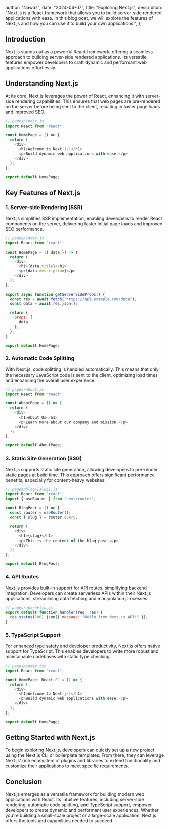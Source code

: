   author: "Nawaz",
  date: "2024-04-07",
  title: "Exploring Next.js",
  description:
    "Next.js is a React framework that allows you to build server-side rendered applications with ease. In this blog post, we will explore the features of Next.js and how you can use it to build your own applications.",
};



## Introduction

Next.js stands out as a powerful React framework, offering a seamless approach to building server-side rendered applications. Its versatile features empower developers to craft dynamic and performant web applications effortlessly.

## Understanding Next.js

At its core, Next.js leverages the power of React, enhancing it with server-side rendering capabilities. This ensures that web pages are pre-rendered on the server before being sent to the client, resulting in faster page loads and improved SEO.

```javascript
// pages/index.js
import React from "react";

const HomePage = () => {
  return (
    <div>
      <h1>Welcome to Next.js!</h1>
      <p>Build dynamic web applications with ease.</p>
    </div>
  );
};

export default HomePage;
```

## Key Features of Next.js

### 1. Server-side Rendering (SSR)

Next.js simplifies SSR implementation, enabling developers to render React components on the server, delivering faster initial page loads and improved SEO performance.

```javascript
// pages/index.js
import React from "react";

const HomePage = ({ data }) => {
  return (
    <div>
      <h1>{data.title}</h1>
      <p>{data.description}</p>
    </div>
  );
};

export async function getServerSideProps() {
  const res = await fetch("https://api.example.com/data");
  const data = await res.json();

  return {
    props: {
      data,
    },
  };
}

export default HomePage;
```

### 2. Automatic Code Splitting

With Next.js, code splitting is handled automatically. This means that only the necessary JavaScript code is sent to the client, optimizing load times and enhancing the overall user experience.

```javascript
// pages/about.js
import React from "react";

const AboutPage = () => {
  return (
    <div>
      <h1>About Us</h1>
      <p>Learn more about our company and mission.</p>
    </div>
  );
};

export default AboutPage;
```

### 3. Static Site Generation (SSG)

Next.js supports static site generation, allowing developers to pre-render static pages at build time. This approach offers significant performance benefits, especially for content-heavy websites.

```javascript
// pages/blog/[slug].js
import React from "react";
import { useRouter } from "next/router";

const BlogPost = () => {
  const router = useRouter();
  const { slug } = router.query;

  return (
    <div>
      <h1>{slug}</h1>
      <p>This is the content of the blog post.</p>
    </div>
  );
};

export default BlogPost;
```

### 4. API Routes

Next.js provides built-in support for API routes, simplifying backend integration. Developers can create serverless APIs within their Next.js applications, streamlining data fetching and manipulation processes.

```javascript
// pages/api/hello.js
export default function handler(req, res) {
  res.status(200).json({ message: "Hello from Next.js API!" });
}
```

### 5. TypeScript Support

For enhanced type safety and developer productivity, Next.js offers native support for TypeScript. This enables developers to write more robust and maintainable codebases with static type checking.

```typescript
// pages/index.tsx
import React from "react";

const HomePage: React.FC = () => {
  return (
    <div>
      <h1>Welcome to Next.js!</h1>
      <p>Build dynamic web applications with ease.</p>
    </div>
  );
};

export default HomePage;
```

## Getting Started with Next.js

To begin exploring Next.js, developers can quickly set up a new project using the Next.js CLI or boilerplate templates. From there, they can leverage Next.js' rich ecosystem of plugins and libraries to extend functionality and customize their applications to meet specific requirements.

## Conclusion

Next.js emerges as a versatile framework for building modern web applications with React. Its intuitive features, including server-side rendering, automatic code splitting, and TypeScript support, empower developers to create dynamic and performant user experiences. Whether you're building a small-scale project or a large-scale application, Next.js offers the tools and capabilities needed to succeed.
